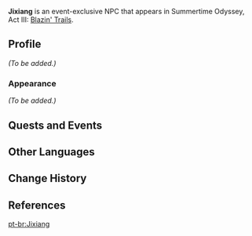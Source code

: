 {{Meta
<!-- Remove this template after adding the missing info -->
|missing_NPC_profile  = yes
}}
{{Character Infobox
|type             = Event NPC
|image            = NPC Jixiang.png
|region           = Liyue
|location         = Golden Apple Archipelago
|title            = Liyue Resident
}}
'''Jixiang''' is an event-exclusive NPC that appears in Summertime Odyssey, Act III: [[Blazin' Trails (Part 2)|Blazin' Trails]].

==Profile==
<!-- Detailed story/lore information goes here. -->
''(To be added.)''

===Appearance===
<!-- Keep appearance section short and concise. Limit to 2 paragraphs with 3-4 sentences each. -->
''(To be added.)''

==Quests and Events==
{{Quests and Events}}
<!--
==Trivia==
-->
==Other Languages==
{{Other Languages
|default_hidden = 1
|en      = Jixiang
|zhs     = 吉祥
|zhs_rm  = Jíxiáng
|zht     = 吉祥
|zht_rm  = Jíxiáng
|ja      = 吉祥
|ja_rm   = Kisshou<ref>{{Ref/Quest|Blazin' Trails (Part 2)|note=Japanese Voice-Over}}</ref>
|ko      = {{tt|길상|吉祥}}
|es      = Jixiang
|fr      = Jixiang
|ru      = Цзи Сян
|th      = Jixiang
|vi      = Jixiang
|de      = Jixiang
|id      = Jixiang
|pt      = Jixiang
}}

==Change History==
{{Change History|2.8}}

==References==
{{Reflist}}

[[pt-br:Jixiang]]